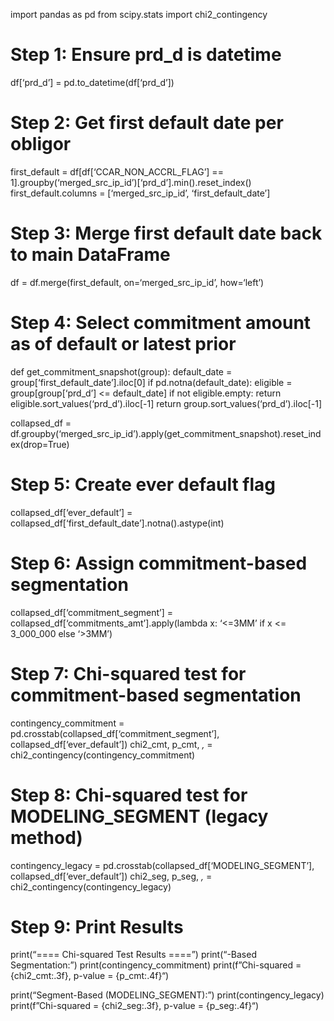 import pandas as pd
from scipy.stats import chi2_contingency

# Step 1: Ensure prd_d is datetime
df['prd_d'] = pd.to_datetime(df['prd_d'])

# Step 2: Get first default date per obligor
first_default = df[df['CCAR_NON_ACCRL_FLAG'] == 1].groupby('merged_src_ip_id')['prd_d'].min().reset_index()
first_default.columns = ['merged_src_ip_id', 'first_default_date']

# Step 3: Merge first default date back to main DataFrame
df = df.merge(first_default, on='merged_src_ip_id', how='left')

# Step 4: Select commitment amount as of default or latest prior
def get_commitment_snapshot(group):
    default_date = group['first_default_date'].iloc[0]
    if pd.notna(default_date):
        eligible = group[group['prd_d'] <= default_date]
        if not eligible.empty:
            return eligible.sort_values('prd_d').iloc[-1]
    return group.sort_values('prd_d').iloc[-1]

collapsed_df = df.groupby('merged_src_ip_id').apply(get_commitment_snapshot).reset_index(drop=True)

# Step 5: Create ever default flag
collapsed_df['ever_default'] = collapsed_df['first_default_date'].notna().astype(int)

# Step 6: Assign commitment-based segmentation
collapsed_df['commitment_segment'] = collapsed_df['commitments_amt'].apply(lambda x: '<=3MM' if x <= 3_000_000 else '>3MM')

# Step 7: Chi-squared test for commitment-based segmentation
contingency_commitment = pd.crosstab(collapsed_df['commitment_segment'], collapsed_df['ever_default'])
chi2_cmt, p_cmt, _, _ = chi2_contingency(contingency_commitment)

# Step 8: Chi-squared test for MODELING_SEGMENT (legacy method)
contingency_legacy = pd.crosstab(collapsed_df['MODELING_SEGMENT'], collapsed_df['ever_default'])
chi2_seg, p_seg, _, _ = chi2_contingency(contingency_legacy)

# Step 9: Print Results
print("==== Chi-squared Test Results ====")
print("\nCommitment-Based Segmentation:")
print(contingency_commitment)
print(f"Chi-squared = {chi2_cmt:.3f}, p-value = {p_cmt:.4f}")

print("\nLegacy Segment-Based (MODELING_SEGMENT):")
print(contingency_legacy)
print(f"Chi-squared = {chi2_seg:.3f}, p-value = {p_seg:.4f}")